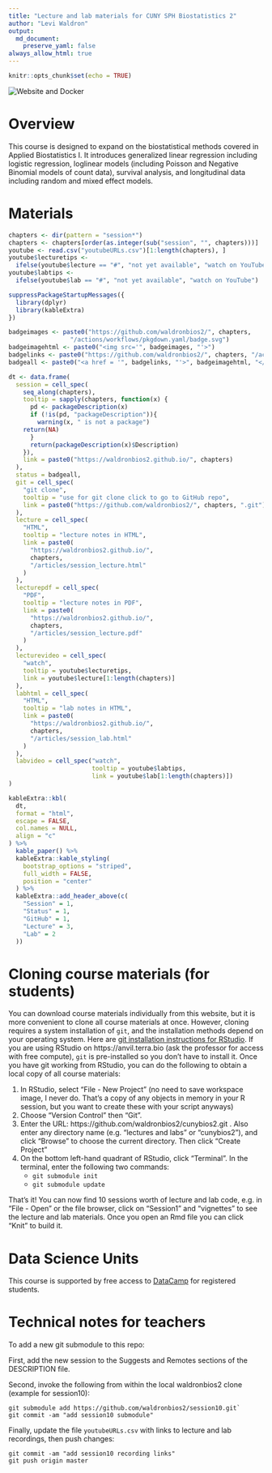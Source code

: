 ```yaml
---
title: "Lecture and lab materials for CUNY SPH Biostatistics 2"
author: "Levi Waldron"
output: 
  md_document:
    preserve_yaml: false
always_allow_html: true
---
```


```r
knitr::opts_chunk$set(echo = TRUE)
```

<!-- badges: start --> ![Website and Docker](https://github.com/waldronbios2/cunybios2/workflows/Website%20and%20Docker/badge.svg) <!-- badges: end -->

# Overview

This course is designed to expand on the biostatistical methods
covered in Applied Biostatistics I. It introduces generalized linear
regression including logistic regression, loglinear models (including
Poisson and Negative Binomial models of count data), survival
analysis, and longitudinal data including random and mixed effect
models.

# Materials

```r
chapters <- dir(pattern = "session*")
chapters <- chapters[order(as.integer(sub("session", "", chapters)))]
youtube <- read.csv("youtubeURLs.csv")[1:length(chapters), ]
youtube$lecturetips <-
  ifelse(youtube$lecture == "#", "not yet available", "watch on YouTube")
youtube$labtips <-
  ifelse(youtube$lab == "#", "not yet available", "watch on YouTube")
```

```r
suppressPackageStartupMessages({
  library(dplyr)
  library(kableExtra)
})
```

```r
badgeimages <- paste0("https://github.com/waldronbios2/", chapters, 
                 "/actions/workflows/pkgdown.yaml/badge.svg")
badgeimagehtml <- paste0("<img src='", badgeimages, "'>")
badgelinks <- paste0("https://github.com/waldronbios2/", chapters, "/actions/workflows/pkgdown.yaml")
badgeall <- paste0("<a href = '", badgelinks, "'>", badgeimagehtml, "</a>")
```

```r
dt <- data.frame(
  session = cell_spec(
    seq_along(chapters),
    tooltip = sapply(chapters, function(x) {
      pd <- packageDescription(x)
      if (!is(pd, "packageDescription")){
        warning(x, " is not a package")
	return(NA)
      }
      return(packageDescription(x)$Description)
    }),
    link = paste0("https://waldronbios2.github.io/", chapters)
  ),
  status = badgeall,
  git = cell_spec(
    "git clone",
    tooltip = "use for git clone click to go to GitHub repo",
    link = paste0("https://github.com/waldronbios2/", chapters, ".git")
  ),
  lecture = cell_spec(
    "HTML",
    tooltip = "lecture notes in HTML",
    link = paste0(
      "https://waldronbios2.github.io/",
      chapters,
      "/articles/session_lecture.html"
    )
  ),
  lecturepdf = cell_spec(
    "PDF",
    tooltip = "lecture notes in PDF",
    link = paste0(
      "https://waldronbios2.github.io/",
      chapters,
      "/articles/session_lecture.pdf"
    )
  ),
  lecturevideo = cell_spec(
    "watch",
    tooltip = youtube$lecturetips,
    link = youtube$lecture[1:length(chapters)]
  ),
  labhtml = cell_spec(
    "HTML",
    tooltip = "lab notes in HTML",
    link = paste0(
      "https://waldronbios2.github.io/",
      chapters,
      "/articles/session_lab.html"
    )
  ),
  labvideo = cell_spec("watch",
                       tooltip = youtube$labtips,
                       link = youtube$lab[1:length(chapters)])
)
```

```r
kableExtra::kbl(
  dt,
  format = "html",
  escape = FALSE,
  col.names = NULL,
  align = "c"
) %>%
  kable_paper() %>%
  kableExtra::kable_styling(
    bootstrap_options = "striped",
    full_width = FALSE,
    position = "center"
  ) %>%
  kableExtra::add_header_above(c(
    "Session" = 1,
    "Status" = 1,
    "GitHub" = 1,
    "Lecture" = 3,
    "Lab" = 2
  ))
```

# Cloning course materials (for students)

You can download course materials individually from this website, but it is more convenient to clone all course materials at once. However, cloning requires a system installation of `git`, and the installation methods depend on your operating system. Here are [git installation instructions for RStudio](https://support.rstudio.com/hc/en-us/articles/200532077-Version-Control-with-Git-and-SVN).  If you are using RStudio on https://anvil.terra.bio (ask the professor for access with free compute), `git` is pre-installed so you don't have to install it. Once you have git working from RStudio, you can do the following to obtain a local copy of all course materials:

1. In RStudio, select "File - New Project" (no need to save workspace image, I never do. That's a copy of any objects in memory in your R session, but you want to create these with your script anyways)
2. Choose "Version Control" then "Git". 
3. Enter the URL: https://github.com/waldronbios2/cunybios2.git . Also enter any directory name (e.g. "lectures and labs" or "cunybios2"), and click "Browse" to choose the current directory. Then click "Create Project"
4. On the bottom left-hand quadrant of RStudio, click "Terminal". In the terminal, enter the following two commands:
    + `git submodule init`
    + `git submodule update`

That's it! You can now find 10 sessions worth of lecture and lab code, e.g. in "File - Open" or the file browser, click on "Session1" and "vignettes" to see the lecture and lab materials. Once you open an Rmd file you can click "Knit" to build it.


# Data Science Units

This course is supported by free access to
[DataCamp](https://www.datacamp.com/) for registered students.

# Technical notes for teachers

To add a new git submodule to this repo:

First, add the new session to the Suggests and Remotes sections of the
DESCRIPTION file.

Second, invoke the following from within the local waldronbios2 clone
(example for session10):

```
git submodule add https://github.com/waldronbios2/session10.git`
git commit -am "add session10 submodule"
```

Finally, update the file `youtubeURLs.csv` with links to lecture and lab
recordings, then push changes:

```
git commit -am "add session10 recording links"
git push origin master
```
